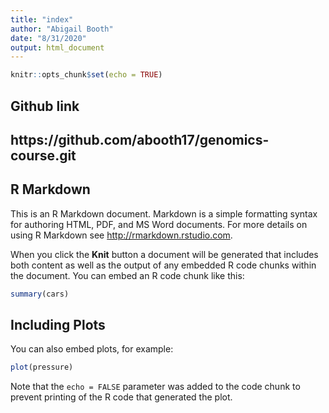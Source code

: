 ```yaml
---
title: "index"
author: "Abigail Booth"
date: "8/31/2020"
output: html_document
---
```


```r
knitr::opts_chunk$set(echo = TRUE)
```
 
## Github link 
## https://github.com/abooth17/genomics-course.git

## R Markdown

This is an R Markdown document. Markdown is a simple formatting syntax for authoring HTML, PDF, and MS Word documents. For more details on using R Markdown see <http://rmarkdown.rstudio.com>.

When you click the **Knit** button a document will be generated that includes both content as well as the output of any embedded R code chunks within the document. You can embed an R code chunk like this:

```r
summary(cars)
```

## Including Plots

You can also embed plots, for example:

```r
plot(pressure)
```

Note that the `echo = FALSE` parameter was added to the code chunk to prevent printing of the R code that generated the plot.
